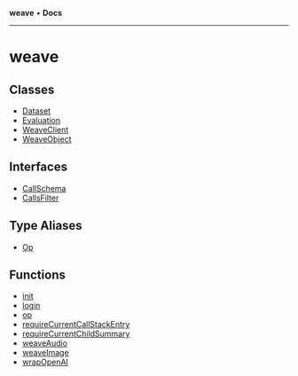 **weave** • **Docs**

***

# weave

## Classes

- [Dataset](classes/Dataset.mdx)
- [Evaluation](classes/Evaluation.mdx)
- [WeaveClient](classes/WeaveClient.mdx)
- [WeaveObject](classes/WeaveObject.mdx)

## Interfaces

- [CallSchema](interfaces/CallSchema.mdx)
- [CallsFilter](interfaces/CallsFilter.mdx)

## Type Aliases

- [Op](type-aliases/Op.mdx)

## Functions

- [init](functions/init.mdx)
- [login](functions/login.mdx)
- [op](functions/op.mdx)
- [requireCurrentCallStackEntry](functions/requireCurrentCallStackEntry.mdx)
- [requireCurrentChildSummary](functions/requireCurrentChildSummary.mdx)
- [weaveAudio](functions/weaveAudio.mdx)
- [weaveImage](functions/weaveImage.mdx)
- [wrapOpenAI](functions/wrapOpenAI.mdx)
